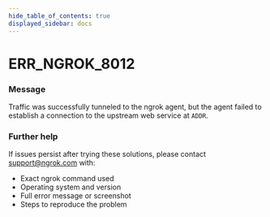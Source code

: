 ```yaml
---
hide_table_of_contents: true
displayed_sidebar: docs
---
```



# ERR_NGROK_8012

### Message

Traffic was successfully tunneled to the ngrok agent, but the agent failed to establish a connection to the upstream web service at `ADDR`.

<ErrorDetails error="err_ngrok_8012" />

### Further help

If issues persist after trying these solutions, please contact [support@ngrok.com](mailto:support@ngrok.com?subject=Help%20with%20ERR_NGROK_8012) with:

- Exact ngrok command used
- Operating system and version
- Full error message or screenshot
- Steps to reproduce the problem
